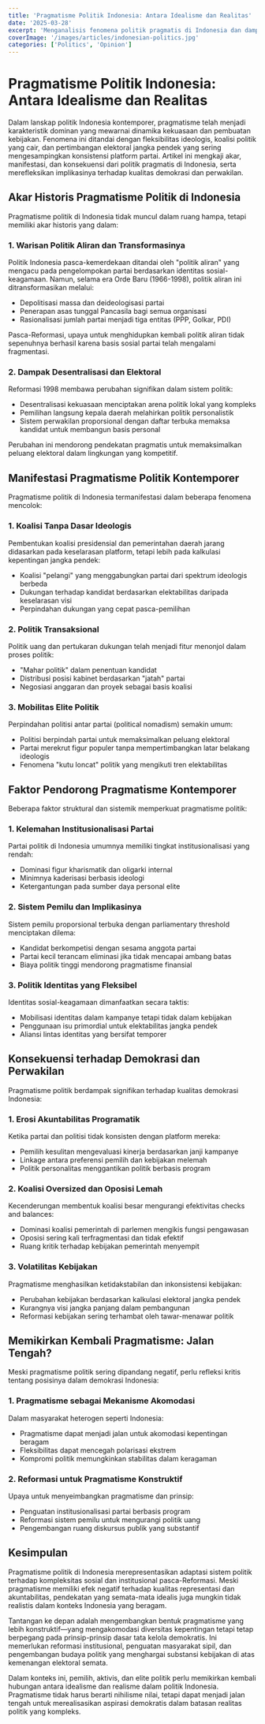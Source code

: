 ```yaml
---
title: 'Pragmatisme Politik Indonesia: Antara Idealisme dan Realitas'
date: '2025-03-28'
excerpt: 'Menganalisis fenomena politik pragmatis di Indonesia dan dampaknya terhadap kualitas demokrasi serta pengambilan kebijakan publik.'
coverImage: '/images/articles/indonesian-politics.jpg'
categories: ['Politics', 'Opinion']
---
```


# Pragmatisme Politik Indonesia: Antara Idealisme dan Realitas

Dalam lanskap politik Indonesia kontemporer, pragmatisme telah menjadi karakteristik dominan yang mewarnai dinamika kekuasaan dan pembuatan kebijakan. Fenomena ini ditandai dengan fleksibilitas ideologis, koalisi politik yang cair, dan pertimbangan elektoral jangka pendek yang sering mengesampingkan konsistensi platform partai. Artikel ini mengkaji akar, manifestasi, dan konsekuensi dari politik pragmatis di Indonesia, serta merefleksikan implikasinya terhadap kualitas demokrasi dan perwakilan.

## Akar Historis Pragmatisme Politik di Indonesia

Pragmatisme politik di Indonesia tidak muncul dalam ruang hampa, tetapi memiliki akar historis yang dalam:

### 1. Warisan Politik Aliran dan Transformasinya

Politik Indonesia pasca-kemerdekaan ditandai oleh "politik aliran" yang mengacu pada pengelompokan partai berdasarkan identitas sosial-keagamaan. Namun, selama era Orde Baru (1966-1998), politik aliran ini ditransformasikan melalui:

- Depolitisasi massa dan deideologisasi partai
- Penerapan asas tunggal Pancasila bagi semua organisasi
- Rasionalisasi jumlah partai menjadi tiga entitas (PPP, Golkar, PDI)

Pasca-Reformasi, upaya untuk menghidupkan kembali politik aliran tidak sepenuhnya berhasil karena basis sosial partai telah mengalami fragmentasi.

### 2. Dampak Desentralisasi dan Elektoral

Reformasi 1998 membawa perubahan signifikan dalam sistem politik:

- Desentralisasi kekuasaan menciptakan arena politik lokal yang kompleks
- Pemilihan langsung kepala daerah melahirkan politik personalistik
- Sistem perwakilan proporsional dengan daftar terbuka memaksa kandidat untuk membangun basis personal

Perubahan ini mendorong pendekatan pragmatis untuk memaksimalkan peluang elektoral dalam lingkungan yang kompetitif.

## Manifestasi Pragmatisme Politik Kontemporer

Pragmatisme politik di Indonesia termanifestasi dalam beberapa fenomena mencolok:

### 1. Koalisi Tanpa Dasar Ideologis

Pembentukan koalisi presidensial dan pemerintahan daerah jarang didasarkan pada keselarasan platform, tetapi lebih pada kalkulasi kepentingan jangka pendek:

- Koalisi "pelangi" yang menggabungkan partai dari spektrum ideologis berbeda
- Dukungan terhadap kandidat berdasarkan elektabilitas daripada keselarasan visi
- Perpindahan dukungan yang cepat pasca-pemilihan

### 2. Politik Transaksional

Politik uang dan pertukaran dukungan telah menjadi fitur menonjol dalam proses politik:

- "Mahar politik" dalam penentuan kandidat
- Distribusi posisi kabinet berdasarkan "jatah" partai
- Negosiasi anggaran dan proyek sebagai basis koalisi

### 3. Mobilitas Elite Politik

Perpindahan politisi antar partai (political nomadism) semakin umum:

- Politisi berpindah partai untuk memaksimalkan peluang elektoral
- Partai merekrut figur populer tanpa mempertimbangkan latar belakang ideologis
- Fenomena "kutu loncat" politik yang mengikuti tren elektabilitas

## Faktor Pendorong Pragmatisme Kontemporer

Beberapa faktor struktural dan sistemik memperkuat pragmatisme politik:

### 1. Kelemahan Institusionalisasi Partai

Partai politik di Indonesia umumnya memiliki tingkat institusionalisasi yang rendah:

- Dominasi figur kharismatik dan oligarki internal
- Minimnya kaderisasi berbasis ideologi
- Ketergantungan pada sumber daya personal elite

### 2. Sistem Pemilu dan Implikasinya

Sistem pemilu proporsional terbuka dengan parliamentary threshold menciptakan dilema:

- Kandidat berkompetisi dengan sesama anggota partai
- Partai kecil terancam eliminasi jika tidak mencapai ambang batas
- Biaya politik tinggi mendorong pragmatisme finansial

### 3. Politik Identitas yang Fleksibel

Identitas sosial-keagamaan dimanfaatkan secara taktis:

- Mobilisasi identitas dalam kampanye tetapi tidak dalam kebijakan
- Penggunaan isu primordial untuk elektabilitas jangka pendek
- Aliansi lintas identitas yang bersifat temporer

## Konsekuensi terhadap Demokrasi dan Perwakilan

Pragmatisme politik berdampak signifikan terhadap kualitas demokrasi Indonesia:

### 1. Erosi Akuntabilitas Programatik

Ketika partai dan politisi tidak konsisten dengan platform mereka:

- Pemilih kesulitan mengevaluasi kinerja berdasarkan janji kampanye
- Linkage antara preferensi pemilih dan kebijakan melemah
- Politik personalitas menggantikan politik berbasis program

### 2. Koalisi Oversized dan Oposisi Lemah

Kecenderungan membentuk koalisi besar mengurangi efektivitas checks and balances:

- Dominasi koalisi pemerintah di parlemen mengikis fungsi pengawasan
- Oposisi sering kali terfragmentasi dan tidak efektif
- Ruang kritik terhadap kebijakan pemerintah menyempit

### 3. Volatilitas Kebijakan

Pragmatisme menghasilkan ketidakstabilan dan inkonsistensi kebijakan:

- Perubahan kebijakan berdasarkan kalkulasi elektoral jangka pendek
- Kurangnya visi jangka panjang dalam pembangunan
- Reformasi kebijakan sering terhambat oleh tawar-menawar politik

## Memikirkan Kembali Pragmatisme: Jalan Tengah?

Meski pragmatisme politik sering dipandang negatif, perlu refleksi kritis tentang posisinya dalam demokrasi Indonesia:

### 1. Pragmatisme sebagai Mekanisme Akomodasi

Dalam masyarakat heterogen seperti Indonesia:

- Pragmatisme dapat menjadi jalan untuk akomodasi kepentingan beragam
- Fleksibilitas dapat mencegah polarisasi ekstrem
- Kompromi politik memungkinkan stabilitas dalam keragaman

### 2. Reformasi untuk Pragmatisme Konstruktif

Upaya untuk menyeimbangkan pragmatisme dan prinsip:

- Penguatan institusionalisasi partai berbasis program
- Reformasi sistem pemilu untuk mengurangi politik uang
- Pengembangan ruang diskursus publik yang substantif

## Kesimpulan

Pragmatisme politik di Indonesia merepresentasikan adaptasi sistem politik terhadap kompleksitas sosial dan institusional pasca-Reformasi. Meski pragmatisme memiliki efek negatif terhadap kualitas representasi dan akuntabilitas, pendekatan yang semata-mata idealis juga mungkin tidak realistis dalam konteks Indonesia yang beragam.

Tantangan ke depan adalah mengembangkan bentuk pragmatisme yang lebih konstruktif—yang mengakomodasi diversitas kepentingan tetapi tetap berpegang pada prinsip-prinsip dasar tata kelola demokratis. Ini memerlukan reformasi institusional, penguatan masyarakat sipil, dan pengembangan budaya politik yang menghargai substansi kebijakan di atas kemenangan elektoral semata.

Dalam konteks ini, pemilih, aktivis, dan elite politik perlu memikirkan kembali hubungan antara idealisme dan realisme dalam politik Indonesia. Pragmatisme tidak harus berarti nihilisme nilai, tetapi dapat menjadi jalan tengah untuk merealisasikan aspirasi demokratis dalam batasan realitas politik yang kompleks.
